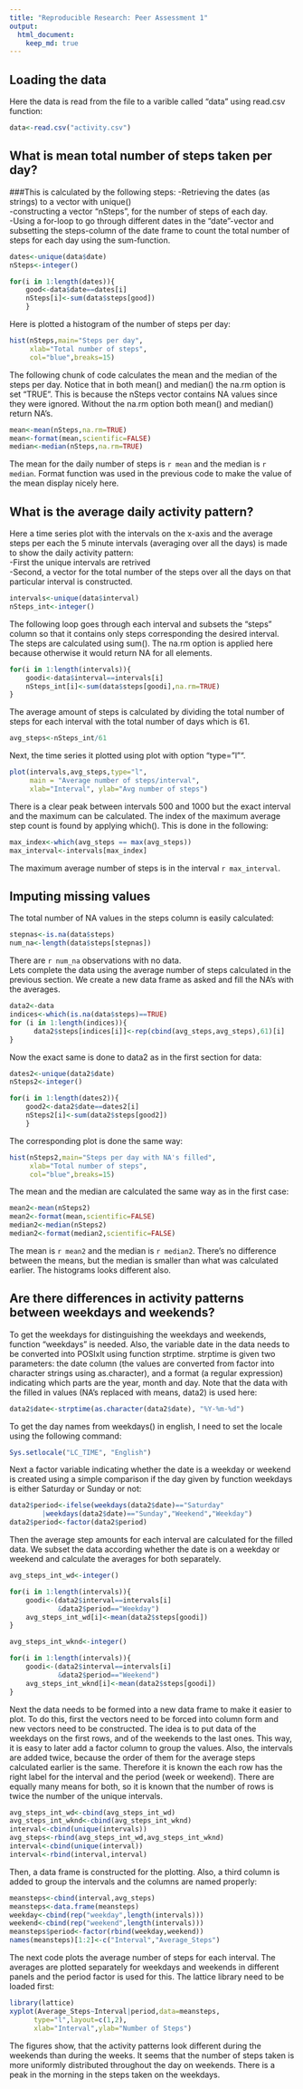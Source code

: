 ```yaml
---
title: "Reproducible Research: Peer Assessment 1"
output: 
  html_document:
    keep_md: true
---
```



## Loading the data
Here the data is read from the file to a varible called "data" using read.csv function:
```r
data<-read.csv("activity.csv")
``` 

## What is mean total number of steps taken per day?
###This is calculated by the following steps:
-Retrieving the dates (as strings) to a vector with unique()  
-constructing a vector "nSteps", for the number of steps of each day.  
-Using a for-loop to go through different dates in the "date"-vector and subsetting the steps-column of the date frame to count the total number of steps for each day using the sum-function.
```r
dates<-unique(data$date)
nSteps<-integer()

for(i in 1:length(dates)){
	good<-data$date==dates[i]	  
	nSteps[i]<-sum(data$steps[good])
	}
```
Here is plotted a histogram of the number of steps per day:
```r
hist(nSteps,main="Steps per day",
     xlab="Total number of steps",
     col="blue",breaks=15)
```

The following chunk of code calculates the mean and the median of the steps per day. Notice that in both mean() and median() the na.rm option is set "TRUE". This is because the nSteps vector contains NA values since they were ignored. Without the na.rm option both mean() and median() return NA's.
```r
mean<-mean(nSteps,na.rm=TRUE)
mean<-format(mean,scientific=FALSE)
median<-median(nSteps,na.rm=TRUE)
```
The mean for the daily number of steps is `r mean`   and the median is `r median`. Format function was used in the previous code to make the value of the mean display nicely here.

## What is the average daily activity pattern?

Here a time series plot with the intervals on the x-axis 
and the average steps per each the 5 minute intervals (averaging over all the days) is made to show the daily activity pattern:  
-First the unique intervals are retrived  
-Second, a vector for the total number of the steps over
 all the days on that particular interval is constructed.

```r
intervals<-unique(data$interval)
nSteps_int<-integer()
```

The following loop goes through each interval and subsets the "steps" column so that it contains only steps corresponding the desired interval. The steps are calculated using sum(). The na.rm option is applied here because otherwise it would return NA for all elements.
```r
for(i in 1:length(intervals)){
	goodi<-data$interval==intervals[i]
	nSteps_int[i]<-sum(data$steps[goodi],na.rm=TRUE)
}
```

The average amount of steps is calculated by dividing the total number of steps for each interval with the total number of days which is 61.

```r
avg_steps<-nSteps_int/61
```

Next, the time series it plotted using plot with option "type="l"".
```r
plot(intervals,avg_steps,type="l",
     main = "Average number of steps/interval", 
     xlab="Interval", ylab="Avg number of steps")

```

There is a clear peak between intervals 500 and 1000 but the exact interval and the maximum can be calculated. The index of the maximum average step count is found by applying which(). This is done in the following:

```r
max_index<-which(avg_steps == max(avg_steps))
max_interval<-intervals[max_index]
```

The maximum average number of steps is in the interval `r max_interval`.


## Imputing missing values

The total number of NA values in the steps column is easily calculated:
```r
stepnas<-is.na(data$steps)
num_na<-length(data$steps[stepnas])
```
There are `r num_na` observations with no data.  
Lets complete the data using the average number of steps calculated in the previous section. We create a new data frame as asked and fill the NA's with the averages.

```r
data2<-data
indices<-which(is.na(data$steps)==TRUE)
for (i in 1:length(indices)){
      data2$steps[indices[i]]<-rep(cbind(avg_steps,avg_steps),61)[i]
}
```

Now the exact same is done to data2 as in the first section for data:

```r
dates2<-unique(data2$date)
nSteps2<-integer()

for(i in 1:length(dates2)){
	good2<-data2$date==dates2[i]	  
	nSteps2[i]<-sum(data2$steps[good2])
	}
```

The corresponding plot is done the same way:

```r
hist(nSteps2,main="Steps per day with NA's filled",
     xlab="Total number of steps",
     col="blue",breaks=15)
```  

The mean and the median are calculated the same way as in the first case:  
```r
mean2<-mean(nSteps2)
mean2<-format(mean,scientific=FALSE)
median2<-median(nSteps2)
median2<-format(median2,scientific=FALSE)
```  
The mean is `r mean2` and the median is `r median2`. There's no difference between the means, but the median is smaller than what was calculated earlier. The histograms looks different also.  

## Are there differences in activity patterns between weekdays and weekends?
To get the weekdays for distinguishing the weekdays and weekends, function "weekdays" is needed. Also, the variable date in the data needs to be converted into POSIxlt using function strptime. strptime is given two parameters: the date column (the values are converted from factor into character strings using as.character), and a format (a regular expression) indicating which parts are the year, month and day. Note that the data with the filled in values (NA's replaced with means, data2) is used here:

```r
data2$date<-strptime(as.character(data2$date), "%Y-%m-%d")
```

To get the day names from weekdays() in english, I need to set the locale using the following command:

```r
Sys.setlocale("LC_TIME", "English")
```

Next a factor variable indicating whether the date is a weekday or weekend is created using a simple comparison if the day given by function weekdays is  either Saturday or Sunday or not:

```r
data2$period<-ifelse(weekdays(data2$date)=="Saturday"
		|weekdays(data2$date)=="Sunday","Weekend","Weekday")
data2$period<-factor(data2$period)
```

Then the average step amounts for each interval are calculated for the filled data. We subset the data according whether the date is on a weekday or weekend and calculate the averages for both separately.

```r
avg_steps_int_wd<-integer()

for(i in 1:length(intervals)){
	goodi<-(data2$interval==intervals[i]
	        &data2$period=="Weekday")
	avg_steps_int_wd[i]<-mean(data2$steps[goodi])
}

avg_steps_int_wknd<-integer()

for(i in 1:length(intervals)){
	goodi<-(data2$interval==intervals[i]
	        &data2$period=="Weekend")
	avg_steps_int_wknd[i]<-mean(data2$steps[goodi])
}
```

Next the data needs to be formed into a new data frame to make it easier to plot. To do this, first the vectors need to be forced into column form and new vectors need to be constructed. The idea is to put data of the weekdays on the first rows, and of the weekends to the last ones. This way, it is easy to later add a factor column to group the values. Also, the intervals are added twice, because the order of them for the average steps calculated earlier is the same. Therefore it is known the each row has the right label for the interval and the period (week or weekend). There are equally many means for both, so it is known that the number of rows is twice the number of the unique intervals. 

```r
avg_steps_int_wd<-cbind(avg_steps_int_wd)
avg_steps_int_wknd<-cbind(avg_steps_int_wknd)
interval<-cbind(unique(intervals))
avg_steps<-rbind(avg_steps_int_wd,avg_steps_int_wknd)
interval<-cbind(unique(interval))
interval<-rbind(interval,interval)
```

Then, a data frame is constructed for the plotting. Also, a third column is added to group the intervals and the columns are named properly:

```r
meansteps<-cbind(interval,avg_steps)
meansteps<-data.frame(meansteps)
weekday<-cbind(rep("weekday",length(intervals)))
weekend<-cbind(rep("weekend",length(intervals)))
meansteps$period<-factor(rbind(weekday,weekend))
names(meansteps)[1:2]<-c("Interval","Average_Steps")
```

The next code plots the average number of steps for each interval. The averages are plotted separately for weekdays and weekends in different panels and the period factor is used for this. The lattice library need to be loaded first:

```r
library(lattice)
xyplot(Average_Steps~Interval|period,data=meansteps,
      type="l",layout=c(1,2),
      xlab="Interval",ylab="Number of Steps")
```

The figures show, that the activity patterns look different during the weekends than during the weeks. It seems that the number of steps taken is more uniformly distributed throughout the day on weekends. There is a peak in the morning in the steps taken on the weekdays.



